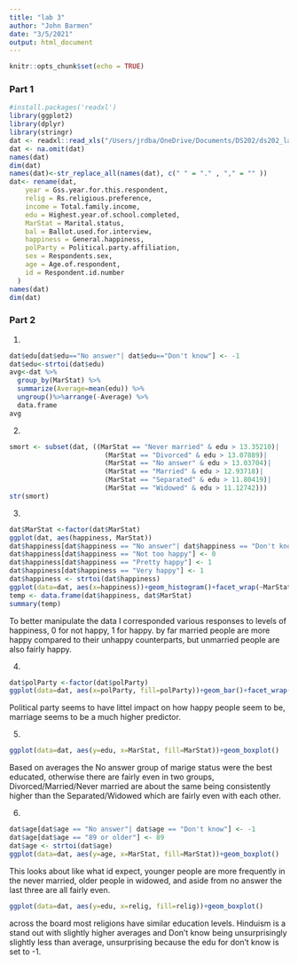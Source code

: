 ```yaml
---
title: "lab 3"
author: "John Barmen"
date: "3/5/2021"
output: html_document
---
```


```r
knitr::opts_chunk$set(echo = TRUE)
```

### Part 1
```r
#install.packages('readxl')
library(ggplot2)
library(dplyr)
library(stringr)
dat <- readxl::read_xls("/Users/jrdba/OneDrive/Documents/DS202/ds202_lab3/GSS.xls")
dat <- na.omit(dat)
names(dat)
dim(dat)
names(dat)<-str_replace_all(names(dat), c(" " = "." , "," = "" ))
dat<- rename(dat,
    year = Gss.year.for.this.respondent,
    relig = Rs.religious.preference,
    income = Total.family.income,
    edu = Highest.year.of.school.completed,
    MarStat = Marital.status,
    bal = Ballot.used.for.interview,
    happiness = General.happiness,
    polParty = Political.party.affiliation,
    sex = Respondents.sex,
    age = Age.of.respondent,
    id = Respondent.id.number
  )
names(dat)
dim(dat)
```

### Part 2
1)
```r
dat$edu[dat$edu=="No answer"| dat$edu=="Don't know"] <- -1
dat$edu<-strtoi(dat$edu)
avg<-dat %>%
  group_by(MarStat) %>%
  summarize(Average=mean(edu)) %>%
  ungroup()%>%arrange(-Average) %>%
  data.frame
avg

```
2)
```r
smort <- subset(dat, ((MarStat == "Never married" & edu > 13.35210)|
                        (MarStat == "Divorced" & edu > 13.07889)|
                        (MarStat == "No answer" & edu > 13.03704)|
                        (MarStat == "Married" & edu > 12.93718)|
                        (MarStat == "Separated" & edu > 11.80419)|
                        (MarStat == "Widowed" & edu > 11.12742)))
str(smort)
```

3)
```r

dat$MarStat <-factor(dat$MarStat)
ggplot(dat, aes(happiness, MarStat))
dat$happiness[dat$happiness == "No answer"| dat$happiness == "Don't know"|dat$happiness == "Not applicable"] <- 0
dat$happiness[dat$happiness == "Not too happy"] <- 0
dat$happiness[dat$happiness == "Pretty happy"] <- 1
dat$happiness[dat$happiness == "Very happy"] <- 1
dat$happiness <- strtoi(dat$happiness)
ggplot(data=dat, aes(x=happiness))+geom_histogram()+facet_wrap(~MarStat)
temp <- data.frame(dat$happiness, dat$MarStat)
summary(temp)
```
To better manipulate the data I corresponded various responses to levels of happiness, 0 for not happy, 1 for happy. by far married people are more happy compared to their unhappy counterparts, but unmarried people are also fairly happy.  

4)
```r
dat$polParty <-factor(dat$polParty)
ggplot(data=dat, aes(x=polParty, fill=polParty))+geom_bar()+facet_wrap(MarStat~happiness)
```
Political party seems to have littel impact on how happy people seem to be, marriage seems to be a much higher predictor.  

5)
```r
ggplot(data=dat, aes(y=edu, x=MarStat, fill=MarStat))+geom_boxplot()
```
Based on averages the No answer group of marige status were the best educated, otherwise there are fairly even in two groups, Divorced/Married/Never married are about the same being consistently higher than the Separated/Widowed which are fairly even with each other.  

6)
```r
dat$age[dat$age == "No answer"| dat$age == "Don't know"] <- -1
dat$age[dat$age == "89 or older"] <- 89
dat$age <- strtoi(dat$age)
ggplot(data=dat, aes(y=age, x=MarStat, fill=MarStat))+geom_boxplot()
```
This looks about like what id expect, younger people are more frequently in the never married, older people in widowed, and aside from no answer the last three are all fairly even.

```r
ggplot(data=dat, aes(y=edu, x=relig, fill=relig))+geom_boxplot()
```
across the board most religions have similar education levels. Hinduism is a stand out with slightly higher averages and Don't know being unsurprisingly slightly less than average, unsurprising because the edu for don't know is set to -1.














